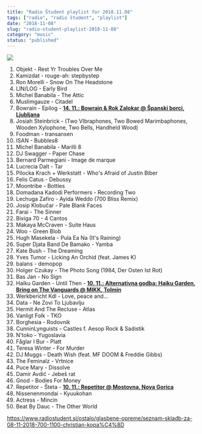 ```yaml
---
title: "Radio Študent playlist for 2018.11.08"
tags: ["radio", "radio študent", "playlist"]
date: "2018-11-08"
slug: "radio-student-playlist-2018-11-08"
category: "music"
status: "published"
---
```


![](https://radiostudent.si/sites/default/files/styles/thumbnail_w530/public/slike/2018-11-08-seznam-skladb-za-08-11-2018-700-1100-christian-kopa%C4%8D-92917.JPG?itok=-VFnofwp)

1. Objekt - Rest Yr Troubles Over Me
2. Kamizdat - rouge-ah: stepbystep
3. Ron Morelli - Snow On The Headstone
4. LIN/LOG - Early Bird
5. Michel Banabila - The Attic
6. Muslimgauze - Citadel
7. Bowrain - Epilog - [**14. 11.: Bowrain & Rok Zalokar @ Španski borci, Ljubljana**](https://www.facebook.com/events/1008424229340386/)
8. Josiah Steinbrick - (Two VIbraphones, Two Bowed Marimbaphones, Wooden Xylophone, Two Bells, Handheld Wood)
9. Foodman - transansen
10. ISAN - Bubbles8
11. Michel Banabila - Marilli 8
12. DJ Swagger - Paper Chase
13. Bernard Parmegiani - Image de marque
14. Lucrecia Dalt - Tar
15. Pilocka Krach + Werkstatt - Who's Afraid of Justin Biber
16. Felis Catus - Debussy
17. Moontribe - Bottles
18. Domadana Kadodi Performers - Recording Two
19. Lechuga Zafiro - Ayida Weddo (700 Bliss Remix)
20. Josip Klobučar - Pale Blank Faces
21. Farai - The Sinner
22. Bixiga 70 - 4 Cantos
23. Makaya McCraven - Suite Haus
24. Woo - Green Blob
25. Hugh Masekela - Pula Ea Na (It's Raining)
26. Super Djata Band De Bamako - Yamba
27. Kate Bush - The Dreaming
28. Yves Tumor - Licking An Orchid (feat. James K)
29. balans - demopop
30. Holger Czukay - The Photo Song (1984, Der Osten Ist Rot)
31. Bas Jan - No Sign
32. Haiku Garden - Until Then - [**10. 11.: Alternativna godba: Haiku Garden, Bring on The Vanguards @ MIKK, Tolmin**](https://www.facebook.com/events/176938323185196/)
33. Werkbericht Kdl - Love, peace and...
34. Data - Ne Zovi To Ljubavlju
35. Hermit And The Recluse - Atlas
36. Vanligt Folk - TKO
37. Borghesia - Rodovnik
38. CunninLynguists - Castles f. Aesop Rock & Sadistik
39. N'toko - Yugoslavia
40. Fåglar I Bur - Platt
41. Teresa Winter - For Murder
42. DJ Muggs - Death Wish (feat. MF DOOM & Freddie Gibbs)
43. The Feminalz - Vrtnice
44. Puce Mary - Dissolve
45. Damir Avdić - Jebeš rat
46. Gnod - Bodies For Money
47. Repetitor - Šteta - [**10. 11.: Repetitor @ Mostovna, Nova Gorica**](https://www.facebook.com/events/2188394398041799/)
48. Nissenenmondai - Kyuukohan
49. Actress - Mincin
50. Beat By Dauc - The Other World

<https://www.radiostudent.si/ostalo/glasbene-opreme/seznam-skladb-za-08-11-2018-700-1100-christian-kopa%C4%8D>
